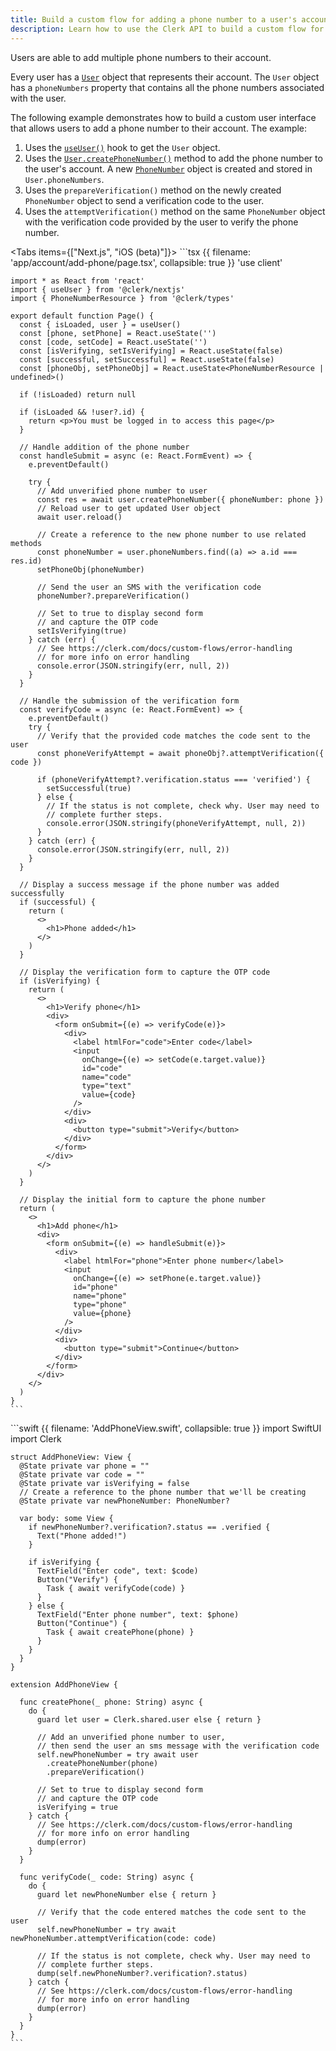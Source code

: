 ```yaml
---
title: Build a custom flow for adding a phone number to a user's account
description: Learn how to use the Clerk API to build a custom flow for adding a phone number to a user's account.
---
```


<Include src="_partials/custom-flows-callout" />

Users are able to add multiple phone numbers to their account.

Every user has a [`User`](/docs/references/javascript/user) object that represents their account. The `User` object has a `phoneNumbers` property that contains all the phone numbers associated with the user.

The following example demonstrates how to build a custom user interface that allows users to add a phone number to their account. The example:

1. Uses the [`useUser()`](/docs/hooks/use-user) hook to get the `User` object.
1. Uses the [`User.createPhoneNumber()`](/docs/references/javascript/user#create-phone-number) method to add the phone number to the user's account. A new [`PhoneNumber`](/docs/references/javascript/types/phone-number) object is created and stored in `User.phoneNumbers`.
1. Uses the `prepareVerification()` method on the newly created `PhoneNumber` object to send a verification code to the user.
1. Uses the `attemptVerification()` method on the same `PhoneNumber` object with the verification code provided by the user to verify the phone number.

<Include src="_partials/custom-flows/phone-number" />

<Tabs items={["Next.js", "iOS (beta)"]}>
  <Tab>
    ```tsx {{ filename: 'app/account/add-phone/page.tsx', collapsible: true }}
    'use client'

    import * as React from 'react'
    import { useUser } from '@clerk/nextjs'
    import { PhoneNumberResource } from '@clerk/types'

    export default function Page() {
      const { isLoaded, user } = useUser()
      const [phone, setPhone] = React.useState('')
      const [code, setCode] = React.useState('')
      const [isVerifying, setIsVerifying] = React.useState(false)
      const [successful, setSuccessful] = React.useState(false)
      const [phoneObj, setPhoneObj] = React.useState<PhoneNumberResource | undefined>()

      if (!isLoaded) return null

      if (isLoaded && !user?.id) {
        return <p>You must be logged in to access this page</p>
      }

      // Handle addition of the phone number
      const handleSubmit = async (e: React.FormEvent) => {
        e.preventDefault()

        try {
          // Add unverified phone number to user
          const res = await user.createPhoneNumber({ phoneNumber: phone })
          // Reload user to get updated User object
          await user.reload()

          // Create a reference to the new phone number to use related methods
          const phoneNumber = user.phoneNumbers.find((a) => a.id === res.id)
          setPhoneObj(phoneNumber)

          // Send the user an SMS with the verification code
          phoneNumber?.prepareVerification()

          // Set to true to display second form
          // and capture the OTP code
          setIsVerifying(true)
        } catch (err) {
          // See https://clerk.com/docs/custom-flows/error-handling
          // for more info on error handling
          console.error(JSON.stringify(err, null, 2))
        }
      }

      // Handle the submission of the verification form
      const verifyCode = async (e: React.FormEvent) => {
        e.preventDefault()
        try {
          // Verify that the provided code matches the code sent to the user
          const phoneVerifyAttempt = await phoneObj?.attemptVerification({ code })

          if (phoneVerifyAttempt?.verification.status === 'verified') {
            setSuccessful(true)
          } else {
            // If the status is not complete, check why. User may need to
            // complete further steps.
            console.error(JSON.stringify(phoneVerifyAttempt, null, 2))
          }
        } catch (err) {
          console.error(JSON.stringify(err, null, 2))
        }
      }

      // Display a success message if the phone number was added successfully
      if (successful) {
        return (
          <>
            <h1>Phone added</h1>
          </>
        )
      }

      // Display the verification form to capture the OTP code
      if (isVerifying) {
        return (
          <>
            <h1>Verify phone</h1>
            <div>
              <form onSubmit={(e) => verifyCode(e)}>
                <div>
                  <label htmlFor="code">Enter code</label>
                  <input
                    onChange={(e) => setCode(e.target.value)}
                    id="code"
                    name="code"
                    type="text"
                    value={code}
                  />
                </div>
                <div>
                  <button type="submit">Verify</button>
                </div>
              </form>
            </div>
          </>
        )
      }

      // Display the initial form to capture the phone number
      return (
        <>
          <h1>Add phone</h1>
          <div>
            <form onSubmit={(e) => handleSubmit(e)}>
              <div>
                <label htmlFor="phone">Enter phone number</label>
                <input
                  onChange={(e) => setPhone(e.target.value)}
                  id="phone"
                  name="phone"
                  type="phone"
                  value={phone}
                />
              </div>
              <div>
                <button type="submit">Continue</button>
              </div>
            </form>
          </div>
        </>
      )
    }
    ```
  </Tab>

  <Tab>
    ```swift {{ filename: 'AddPhoneView.swift', collapsible: true }}
    import SwiftUI
    import Clerk

    struct AddPhoneView: View {
      @State private var phone = ""
      @State private var code = ""
      @State private var isVerifying = false
      // Create a reference to the phone number that we'll be creating
      @State private var newPhoneNumber: PhoneNumber?

      var body: some View {
        if newPhoneNumber?.verification?.status == .verified {
          Text("Phone added!")
        }

        if isVerifying {
          TextField("Enter code", text: $code)
          Button("Verify") {
            Task { await verifyCode(code) }
          }
        } else {
          TextField("Enter phone number", text: $phone)
          Button("Continue") {
            Task { await createPhone(phone) }
          }
        }
      }
    }

    extension AddPhoneView {

      func createPhone(_ phone: String) async {
        do {
          guard let user = Clerk.shared.user else { return }

          // Add an unverified phone number to user,
          // then send the user an sms message with the verification code
          self.newPhoneNumber = try await user
            .createPhoneNumber(phone)
            .prepareVerification()

          // Set to true to display second form
          // and capture the OTP code
          isVerifying = true
        } catch {
          // See https://clerk.com/docs/custom-flows/error-handling
          // for more info on error handling
          dump(error)
        }
      }

      func verifyCode(_ code: String) async {
        do {
          guard let newPhoneNumber else { return }

          // Verify that the code entered matches the code sent to the user
          self.newPhoneNumber = try await newPhoneNumber.attemptVerification(code: code)

          // If the status is not complete, check why. User may need to
          // complete further steps.
          dump(self.newPhoneNumber?.verification?.status)
        } catch {
          // See https://clerk.com/docs/custom-flows/error-handling
          // for more info on error handling
          dump(error)
        }
      }
    }
    ```
  </Tab>
</Tabs>
